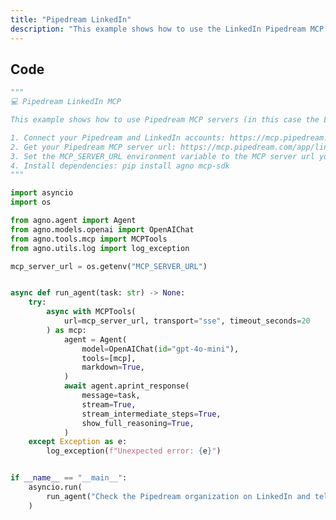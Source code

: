 ```yaml
---
title: "Pipedream LinkedIn"
description: "This example shows how to use the LinkedIn Pipedream MCP server with Agno Agents."
---
```


## Code

```python
"""
💻 Pipedream LinkedIn MCP

This example shows how to use Pipedream MCP servers (in this case the LinkedIn one) with Agno Agents.

1. Connect your Pipedream and LinkedIn accounts: https://mcp.pipedream.com/app/linkedin
2. Get your Pipedream MCP server url: https://mcp.pipedream.com/app/linkedin
3. Set the MCP_SERVER_URL environment variable to the MCP server url you got above
4. Install dependencies: pip install agno mcp-sdk
"""

import asyncio
import os

from agno.agent import Agent
from agno.models.openai import OpenAIChat
from agno.tools.mcp import MCPTools
from agno.utils.log import log_exception

mcp_server_url = os.getenv("MCP_SERVER_URL")


async def run_agent(task: str) -> None:
    try:
        async with MCPTools(
            url=mcp_server_url, transport="sse", timeout_seconds=20
        ) as mcp:
            agent = Agent(
                model=OpenAIChat(id="gpt-4o-mini"),
                tools=[mcp],
                markdown=True,
            )
            await agent.aprint_response(
                message=task,
                stream=True,
                stream_intermediate_steps=True,
                show_full_reasoning=True,
            )
    except Exception as e:
        log_exception(f"Unexpected error: {e}")


if __name__ == "__main__":
    asyncio.run(
        run_agent("Check the Pipedream organization on LinkedIn and tell me about it")
    )
```
